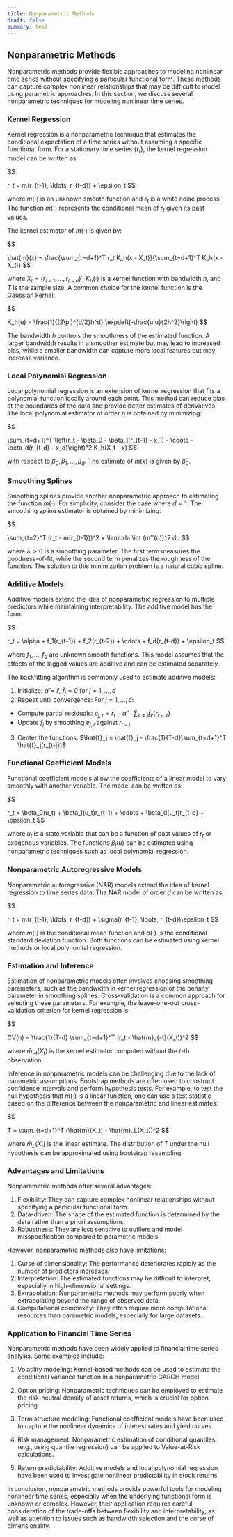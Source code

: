 ```yaml
---
title: Nonparametric Methods
draft: false
summary: test
---
```



<TOCInline toc={props.toc} asDisclosure />

## Nonparametric Methods

Nonparametric methods provide flexible approaches to modeling nonlinear time series without specifying a particular functional form. These methods can capture complex nonlinear relationships that may be difficult to model using parametric approaches. In this section, we discuss several nonparametric techniques for modeling nonlinear time series.

### Kernel Regression

Kernel regression is a nonparametric technique that estimates the conditional expectation of a time series without assuming a specific functional form. For a stationary time series $\{r_t\}$, the kernel regression model can be written as:

$$

r_t = m(r_{t-1}, \ldots, r_{t-d}) + \epsilon_t
$$

where $m(\cdot)$ is an unknown smooth function and $\epsilon_t$ is a white noise process. The function $m(\cdot)$ represents the conditional mean of $r_t$ given its past values.

The kernel estimator of $m(\cdot)$ is given by:

$$

\hat{m}(x) = \frac{\sum_{t=d+1}^T r_t K_h(x - X_t)}{\sum_{t=d+1}^T K_h(x - X_t)}
$$

where $X_t = (r_{t-1}, \ldots, r_{t-d})'$, $K_h(\cdot)$ is a kernel function with bandwidth $h$, and $T$ is the sample size. A common choice for the kernel function is the Gaussian kernel:

$$

K_h(u) = \frac{1}{(2\pi)^{d/2}h^d} \exp\left(-\frac{u'u}{2h^2}\right)
$$

The bandwidth $h$ controls the smoothness of the estimated function. A larger bandwidth results in a smoother estimate but may lead to increased bias, while a smaller bandwidth can capture more local features but may increase variance.

### Local Polynomial Regression

Local polynomial regression is an extension of kernel regression that fits a polynomial function locally around each point. This method can reduce bias at the boundaries of the data and provide better estimates of derivatives. The local polynomial estimator of order $p$ is obtained by minimizing:

$$

\sum_{t=d+1}^T \left(r_t - \beta_0 - \beta_1(r_{t-1} - x_1) - \cdots - \beta_d(r_{t-d} - x_d)\right)^2 K_h(X_t - x)
$$

with respect to $\beta_0, \beta_1, \ldots, \beta_d$. The estimate of $m(x)$ is given by $\hat{\beta}_0$.

### Smoothing Splines

Smoothing splines provide another nonparametric approach to estimating the function $m(\cdot)$. For simplicity, consider the case where $d=1$. The smoothing spline estimator is obtained by minimizing:

$$

\sum_{t=2}^T (r_t - m(r_{t-1}))^2 + \lambda \int (m''(u))^2 du
$$

where $\lambda > 0$ is a smoothing parameter. The first term measures the goodness-of-fit, while the second term penalizes the roughness of the function. The solution to this minimization problem is a natural cubic spline.

### Additive Models

Additive models extend the idea of nonparametric regression to multiple predictors while maintaining interpretability. The additive model has the form:

$$

r_t = \alpha + f_1(r_{t-1}) + f_2(r_{t-2}) + \cdots + f_d(r_{t-d}) + \epsilon_t
$$

where $f_1, \ldots, f_d$ are unknown smooth functions. This model assumes that the effects of the lagged values are additive and can be estimated separately.

The backfitting algorithm is commonly used to estimate additive models:

1. Initialize: $\hat{\alpha} = \bar{r}$, $\hat{f}_j = 0$ for $j = 1, \ldots, d$
2. Repeat until convergence:
   For $j = 1, \ldots, d$:

- Compute partial residuals: $e_{j,t} = r_t - \hat{\alpha} - \sum_{k \neq j} \hat{f}_k(r_{t-k})$
- Update $\hat{f}_j$ by smoothing $e_{j,t}$ against $r_{t-j}$

3. Center the functions: $\hat{f}_j = \hat{f}_j - \frac{1}{T-d}\sum_{t=d+1}^T \hat{f}_j(r_{t-j})$

### Functional Coefficient Models

Functional coefficient models allow the coefficients of a linear model to vary smoothly with another variable. The model can be written as:

$$

r_t = \beta_0(u_t) + \beta_1(u_t)r_{t-1} + \cdots + \beta_d(u_t)r_{t-d} + \epsilon_t
$$

where $u_t$ is a state variable that can be a function of past values of $r_t$ or exogenous variables. The functions $\beta_j(u)$ can be estimated using nonparametric techniques such as local polynomial regression.

### Nonparametric Autoregressive Models

Nonparametric autoregressive (NAR) models extend the idea of kernel regression to time series data. The NAR model of order $d$ can be written as:

$$

r_t = m(r_{t-1}, \ldots, r_{t-d}) + \sigma(r_{t-1}, \ldots, r_{t-d})\epsilon_t
$$

where $m(\cdot)$ is the conditional mean function and $\sigma(\cdot)$ is the conditional standard deviation function. Both functions can be estimated using kernel methods or local polynomial regression.

### Estimation and Inference

Estimation of nonparametric models often involves choosing smoothing parameters, such as the bandwidth in kernel regression or the penalty parameter in smoothing splines. Cross-validation is a common approach for selecting these parameters. For example, the leave-one-out cross-validation criterion for kernel regression is:

$$

CV(h) = \frac{1}{T-d} \sum_{t=d+1}^T (r_t - \hat{m}_{-t}(X_t))^2
$$

where $\hat{m}_{-t}(X_t)$ is the kernel estimator computed without the $t$-th observation.

Inference in nonparametric models can be challenging due to the lack of parametric assumptions. Bootstrap methods are often used to construct confidence intervals and perform hypothesis tests. For example, to test the null hypothesis that $m(\cdot)$ is a linear function, one can use a test statistic based on the difference between the nonparametric and linear estimates:

$$

T = \sum_{t=d+1}^T (\hat{m}(X_t) - \hat{m}_L(X_t))^2
$$

where $\hat{m}_L(X_t)$ is the linear estimate. The distribution of $T$ under the null hypothesis can be approximated using bootstrap resampling.

### Advantages and Limitations

Nonparametric methods offer several advantages:

1. Flexibility: They can capture complex nonlinear relationships without specifying a particular functional form.
2. Data-driven: The shape of the estimated function is determined by the data rather than a priori assumptions.
3. Robustness: They are less sensitive to outliers and model misspecification compared to parametric models.

However, nonparametric methods also have limitations:

1. Curse of dimensionality: The performance deteriorates rapidly as the number of predictors increases.
2. Interpretation: The estimated functions may be difficult to interpret, especially in high-dimensional settings.
3. Extrapolation: Nonparametric methods may perform poorly when extrapolating beyond the range of observed data.
4. Computational complexity: They often require more computational resources than parametric models, especially for large datasets.

### Application to Financial Time Series

Nonparametric methods have been widely applied to financial time series analysis. Some examples include:

1. Volatility modeling: Kernel-based methods can be used to estimate the conditional variance function in a nonparametric GARCH model.

2. Option pricing: Nonparametric techniques can be employed to estimate the risk-neutral density of asset returns, which is crucial for option pricing.

3. Term structure modeling: Functional coefficient models have been used to capture the nonlinear dynamics of interest rates and yield curves.

4. Risk management: Nonparametric estimation of conditional quantiles (e.g., using quantile regression) can be applied to Value-at-Risk calculations.

5. Return predictability: Additive models and local polynomial regression have been used to investigate nonlinear predictability in stock returns.

In conclusion, nonparametric methods provide powerful tools for modeling nonlinear time series, especially when the underlying functional form is unknown or complex. However, their application requires careful consideration of the trade-offs between flexibility and interpretability, as well as attention to issues such as bandwidth selection and the curse of dimensionality.
